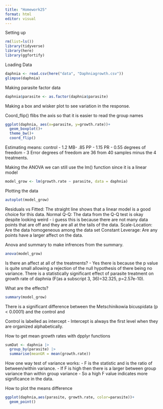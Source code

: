 ```yaml
---
title: "Homework25"
format: html
editor: visual
---
```


Setting up

```r
rm(list=ls())
library(tidyverse)
library(here)
library(ggfortify)
```

Loading Data

```r
daphnia <- read.csv(here("data", "Daphniagrowth.csv"))
glimpse(daphnia)
```

Making parasite factor data

```r
daphnia$parasite <- as.factor(daphnia$parasite)
```

Making a box and wisker plot to see variation in the response.

Coord_flip() flibs the axis so that it is easier to read the group names

```r
ggplot(daphnia, aes(x=parasite, y=growth.rate))+
  geom_boxplot()+
  theme_bw()+
  coord_flip()

```

Estimating means: control - 1.2 MB- .85 PP - 1.15 PR - 0.55 
degrees of freedom - 3
Error degrees of freedom are 36 from 40 samples minus the 4 treatments. 

Making the ANOVA
we can still use the lm() function since it is a linear model

```r
model_grow <- lm(growth.rate ~ parasite, data = daphnia)
```

Plotting the data

```r
autoplot(model_grow)
```
Residuals vs Fitted:
The straight line shows that a linear model is a good choice for this data. 
Normal Q-Q:
The data from the Q-Q test is okay despite looking weird - i guess this is because there are not many data points that are off and they are all at the tails of the data.
Scale-Location:
Are the data homogeneous among the data set
Constant Leverage:
Are any points have a larger affect on the data. 

Anova and summary to make infrences from the summary.

```r
anova(model_grow)
```

Is there an affect at all of the treatments? - Yes there is because the p value is quite small allowing a rejection of the null hypothesis of there being no variance.
There is a statistically significant effect of parasite treatment on growth rate of daphnia (F(as a subscript 3, 36)=32.325, p=2.57e-10). 

What are the effects?

```r
summary(model_grow)
```
There is a significant difference between the Metschinikowia bicuspidata (p < 0.0001) and the control and 




Control is labelled as intercept - Intercept is always the first level when they are organized alphabetically.


How to get mean growth rates with dpplyr functions

```r
sumDat <- daphnia |> 
  group_by(parasite) |> 
  summarise(meanGR = mean(growth.rate))
```

How one way test of variance works: - F is the statistic and is the ratio of between/within variance. - If F is high then there is a larger between group variance than within group variance - So a high F value indicates more significance in the data.


How to plot the means difference
```r
ggplot(daphnia,aes(parasite, growth.rate, color=parasite))+
  geom_point()
```



